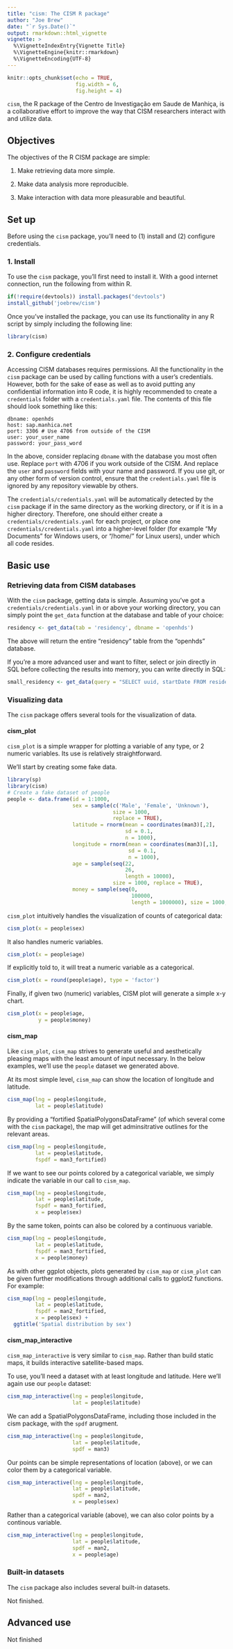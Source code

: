 ```yaml
---
title: "cism: The CISM R package"
author: "Joe Brew"
date: "`r Sys.Date()`"
output: rmarkdown::html_vignette
vignette: >
  %\VignetteIndexEntry{Vignette Title}
  %\VignetteEngine{knitr::rmarkdown}
  %\VignetteEncoding{UTF-8}
---
```


```r
knitr::opts_chunk$set(echo = TRUE,
                      fig.width = 6,
                      fig.height = 4)
```

`cism`, the R package of the Centro de Investigação em Saude de Manhiça, is a collaborative effort to improve the way that CISM researchers interact with and utilize data. 

## Objectives

The objectives of the R CISM package are simple:

1. Make retrieving data more simple.

2. Make data analysis more reproducible.

3. Make interaction with data more pleasurable and beautiful.

## Set up

Before using the `cism` package, you'll need to (1) install and (2) configure credentials.

### 1. Install

To use the `cism` package, you'll first need to install it. With a good internet connection, run the following from within R.

```r
if(!require(devtools)) install.packages("devtools")
install_github('joebrew/cism')
```

Once you've installed the package, you can use its functionality in any R script by simply including the following line:

```r
library(cism)
```

### 2. Configure credentials

Accessing CISM databases requires permissions. All the functionality in the `cism` package can be used by calling functions with a user's credentials. However, both for the sake of ease as well as to avoid putting any confidential information into R code, it is highly recommended to create a `credentials` folder with a `credentials.yaml` file. The contents of this file should look something like this:

```
dbname: openhds
host: sap.manhica.net
port: 3306 # Use 4706 from outside of the CISM
user: your_user_name
password: your_pass_word
```

In the above, consider replacing `dbname` with the database you most often use. Replace `port` with 4706 if you work outside of the CISM. And replace the `user` and `password` fields with your name and password. If you use git, or any other form of version control, ensure that the `credentials.yaml` file is ignored by any repository viewable by others.

The `credentials/credentials.yaml` will be automatically detected by the `cism` package if in the same directory as the working directory, or if it is in a higher directory. Therefore, one should either create a `credentials/credentials.yaml` for each project, or place one `credentials/credentials.yaml` into a higher-level folder (for example "My Documents" for Windows users, or "/home/" for Linux users), under which all code resides.

## Basic use

### Retrieving data from CISM databases

With the `cism` package, getting data is simple. Assuming you've got a `credentials/credentials.yaml` in or above your working directory, you can simply point the `get_data` function at the database and table of your choice:

```r
residency <- get_data(tab = 'residency', dbname = 'openhds')
```

The above will return the entire "residency" table from the "openhds" database.

If you're a more advanced user and want to filter, select or join directly in SQL before collecting the results into memory, you can write directly in SQL:

```r
small_residency <- get_data(query = "SELECT uuid, startDate FROM residency limit 10", dbname = 'openhds')
```

### Visualizing data

The `cism` package offers several tools for the visualization of data. 

#### cism_plot

`cism_plot` is a simple wrapper for plotting a variable of any type, or 2 numeric variables. Its use is relatively straightforward.


We'll start by creating some fake data.


```r
library(sp)
library(cism)
# Create a fake dataset of people
people <- data.frame(id = 1:1000,
                     sex = sample(c('Male', 'Female', 'Unknown'),
                                  size = 1000,
                                  replace = TRUE),
                     latitude = rnorm(mean = coordinates(man3)[,2],
                                      sd = 0.1,
                                      n = 1000),
                     longitude = rnorm(mean = coordinates(man3)[,1],
                                       sd = 0.1,
                                       n = 1000),
                     age = sample(seq(22, 
                                      26,
                                      length = 10000), 
                                  size = 1000, replace = TRUE),
                     money = sample(seq(0,
                                        100000,
                                        length = 1000000), size = 1000, replace = TRUE))
```

`cism_plot` intuitively handles the visualization of counts of categorical data:

```r
cism_plot(x = people$sex)
```

It also handles numeric variables.

```r
cism_plot(x = people$age)
```

If explicitly told to, it will treat a numeric variable as a categorical.

```r
cism_plot(x = round(people$age), type = 'factor')
```

Finally, if given two (numeric) variables, CISM plot will generate a simple x-y chart.

```r
cism_plot(x = people$age,
          y = people$money)
```

#### cism_map

Like `cism_plot`, `cism_map` strives to generate useful and aesthetically pleasing maps with the least amount of input necessary. In the below examples, we'll use the `people` dataset we generated above.

At its most simple level, `cism_map` can show the location of longitude and latitude.

```r
cism_map(lng = people$longitude,
         lat = people$latitude)
```

By providing a "fortified SpatialPolygonsDataFrame" (of which several come with the `cism` package), the map will get adminsitrative outlines for the relevant areas.

```r
cism_map(lng = people$longitude,
         lat = people$latitude,
         fspdf = man3_fortified)
```

If we want to see our points colored by a categorical variable, we simply indicate the variable in our call to `cism_map`.

```r
cism_map(lng = people$longitude,
         lat = people$latitude,
         fspdf = man3_fortified,
         x = people$sex)
```

By the same token, points can also be colored by a continuous variable.

```r
cism_map(lng = people$longitude,
         lat = people$latitude,
         fspdf = man3_fortified,
         x = people$money)
```

As with other ggplot objects, plots generated by `cism_map` or `cism_plot` can be given further modifications through additional calls to ggplot2 functions. For example:

```r
cism_map(lng = people$longitude,
         lat = people$latitude,
         fspdf = man2_fortified,
         x = people$sex) +
  ggtitle('Spatial distribution by sex')
```


#### cism_map_interactive

`cism_map_interactive` is very similar to `cism_map`. Rather than build static maps, it builds interactive satellite-based maps.

To use, you'll need a dataset with at least longitude and latitude. Here we'll again use our `people` dataset:

```r
cism_map_interactive(lng = people$longitude, 
                     lat = people$latitude)
```

We can add a SpatialPolygonsDataFrame, including those included in the cism package, with the `spdf` arugment.

```r
cism_map_interactive(lng = people$longitude, 
                     lat = people$latitude, 
                     spdf = man3)
```

Our points can be simple representations of location (above), or we can color them by a categorical variable.

```r
cism_map_interactive(lng = people$longitude,
                     lat = people$latitude,
                     spdf = man2,
                     x = people$sex)
```

Rather than a categorical variable (above), we can also color points by a continous variable.

```r
cism_map_interactive(lng = people$longitude,
                     lat = people$latitude,
                     spdf = man2,
                     x = people$age)
```

### Built-in datasets

The `cism` package also includes several built-in datasets. 

Not finished.

## Advanced use

Not finished